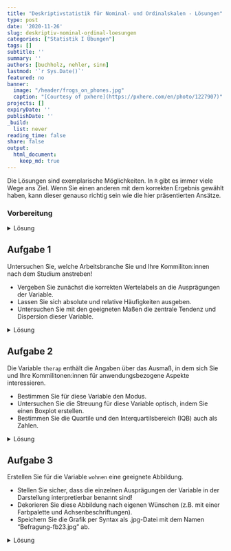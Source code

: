 ```yaml
---
title: "Deskriptivstatistik für Nominal- und Ordinalskalen - Lösungen" 
type: post
date: '2020-11-26' 
slug: deskriptiv-nominal-ordinal-loesungen
categories: ["Statistik I Übungen"] 
tags: [] 
subtitle: ''
summary: '' 
authors: [buchholz, nehler, sinn] 
lastmod: '`r Sys.Date()`'
featured: no
banner:
  image: "/header/frogs_on_phones.jpg"
  caption: "[Courtesy of pxhere](https://pxhere.com/en/photo/1227907)"
projects: []
expiryDate: ''
publishDate: ''
_build:
  list: never
reading_time: false
share: false
output:
  html_document:
    keep_md: true
---
```


Die Lösungen sind exemplarische Möglichkeiten. In `R` gibt es immer viele Wege ans Ziel. Wenn Sie einen anderen mit dem korrekten Ergebnis gewählt haben, kann dieser genauso richtig sein wie die hier präsentierten Ansätze.

### Vorbereitung

<details><summary>Lösung</summary>

Laden Sie zunächst den Datensatz `fb23` von der pandar-Website herunter und dann ein.

```r
load(url('https://pandar.netlify.app/daten/fb23.rda'))   # Daten laden
```

Die Bedeutung der einzelnen Variablen und ihre Antwortkategorien können Sie dem Dokument [Variablenübersicht](/lehre/statistik-i/variablen.pdf) entnehmen.

Verschaffen Sie sich nun einen Überblick über den Datensatz:

```r
dim(fb23)
str(fb23)
```

Der Datensatz besteht aus `r nrow(fb23)` Zeilen (Beobachtungen) und `r ncol(fb23)` Spalten (Variablen).

</details>



## Aufgabe 1

Untersuchen Sie, welche Arbeitsbranche Sie und Ihre Kommiliton:innen nach dem Studium anstreben!  

* Vergeben Sie zunächst die korrekten Wertelabels an die Ausprägungen der Variable.  
* Lassen Sie sich absolute und relative Häufigkeiten ausgeben.  
* Untersuchen Sie mit den geeigneten Maßen die zentrale Tendenz und Dispersion dieser Variable.  


<details><summary>Lösung</summary>

**Faktor erstellen**

```r
fb23$ziel <- factor(fb23$ziel,
                        levels = 1:4,
                        labels = c("Wirtschaft", "Therapie", "Forschung", "Andere"))
levels(fb23$ziel)
```

**Absolute und relative Häufigkeiten anfordern**  

```r
table(fb23$ziel)              # absolut
prop.table(table(fb23$ziel))  # relativ
```

**Zentrale Tendenz und Dispersion für nominalskalierte Variablen: Modus, relativer Informationsgehalt**

```r
# Modus
which.max(table(fb23$ziel))
```

```r
#relativer Informationsgehalt
hj <- prop.table(table(fb23$ziel))  # hj erstellen
ln_hj <- log(hj)                    # Logarithmus bestimmen
summand <- ln_hj * hj               # Berechnung fuer jede Kategorie
summe <- sum(summand)               # Gesamtsumme
k <- length(hj)                     # Anzahl Kategorien bestimmen
relInf <- -1/log(k) * summe         # Relativer Informationsgehalt
relInf
```

Der Modus der Variable lautet `r names(which.max(table(fb23$ziel)))` - die meisten Ihres Jahrgangs (*n* = `r max(table(fb23$ziel))` bzw. `r round(max(prop.table(table(fb23$ziel)))*100,2)`%) streben einen Job in diesem Bereich an. Der relative Informationsgehalt der Variable beträgt `r round(relInf, 2)`. Sie sehen hier, dass wir im Code einen kleinen Unterschied zum Tutorial eingebaut haben. Die Anzahl der Kategorien wird nicht mehr durch `dim(tab)` sondern durch `length(hj)` bestimmt. Das Resultat ist nicht verschieden - die Anzahl der Kategorien wird gezählt. Wir wollen somit aber nochmal deutlich machen, dass es in `R` immer sehr viele Wege zu einem Ziel geben kann.

</details>



## Aufgabe 2

Die Variable `therap` enthält die Angaben über das Ausmaß, in dem sich Sie und Ihre Kommilitonen:innen für anwendungsbezogene Aspekte interessieren.

* Bestimmen Sie für diese Variable den Modus.     
* Untersuchen Sie die Streuung für diese Variable optisch, indem Sie einen Boxplot erstellen.  
* Bestimmen Sie die Quartile und den Interquartilsbereich (IQB) auch als Zahlen.

<details><summary>Lösung</summary>

**Modus**

```r
which.max(table(fb23$therap))
```

**Häufigkeiten**

```r
table(fb23$therap)
prop.table(table(fb23$therap))
```

Der Modus der Variable `therap` beträgt `r which.max(table(fb23$therap))`, d.h. diese Antwortkategorie wurde am häufigsten genannt (*n* = `r max(table(fb23$therap))` bzw. `r round(max(prop.table(table(fb23$therap)))*100,2)`%).

**Boxplot**

```r
boxplot(fb23$therap)
```

**Quartile**

```r
quantile(fb23$therap, c(.25,.5,.75), na.rm=T)
```

Der Median beträgt `r quantile(fb23$therap, .5, na.rm=T)`. Das 1. und 3. Quartil betragen `r quantile(fb23$therap, .25, na.rm=T)` bzw. `r quantile(fb23$therap, .75, na.rm=T)`. Folglich sind die Grenzen des Interquartilsbereich (IQB) `r quantile(fb23$therap, .25, na.rm=T)` und `r  quantile(fb23$therap, .75, na.rm=T)`. Der Interquartilsabstand (IQA) beträgt `r  quantile(fb23$therap, .75, na.rm=T)-quantile(fb23$therap, .25, na.rm=T)`.

</details>


## Aufgabe 3

Erstellen Sie für die Variable `wohnen` eine geeignete Abbildung.   

* Stellen Sie sicher, dass die einzelnen Ausprägungen der Variable in der Darstellung interpretierbar benannt sind!  
* Dekorieren Sie diese Abbildung nach eigenen Wünschen (z.B. mit einer Farbpalette und Achsenbeschriftungen).
* Speichern Sie die Grafik per Syntax als .jpg-Datei mit dem Namen "Befragung-fb23.jpg" ab.

<details><summary>Lösung</summary>

**Faktor erstellen**

```r
fb23$wohnen <- factor(fb23$wohnen, 
                      levels = 1:4, 
                      labels = c("WG", "bei Eltern", "alleine", "sonstiges"))
```

**Default Darstellung und überarbeitete Grafik**

Um die Vergleichbarkeit zu erhöhen, wird im folgenden Code ein kleiner Trick angewendet. Die beiden Histogramme sollten am besten gleichzeitig unter **Plots** angezeigt werden. Durch die verwendete Funktion `par()` kann man verschiedene Plots gemeinsam in einem Fenster zeichnen. Das Argument bestimmt dabei, dass es eine Zeile und zwei Spalten für die Plots gibt.

```r
par(mfrow=c(1,2))

# Default
barplot(table(fb23$wohnen))

# Überarbeitet
barplot(
  # wichtig: Funktion auf Häufigkeitstabelle, nicht die Variable selbst anwenden:
  table(fb23$wohnen),                               
  # aussagekräftiger Titel, inkl. Zeilenumbruch ("\n") 
  main = "Befragung Erstis im WS 23/24:\nAktuelle Wohnsituation", 
  # y-Achsen-Beschriftung:
  ylab = "Häufigkeit",
  # Farben aus einer Farbpalette:
  col = rainbow(10),
  # Platz zwischen Balken minimieren:
  space = 0.1,
  # graue Umrandungen der Balken:
  border = "grey2",
  # Unterscheidlich dichte Schattierungen (statt Füllung) für die vier Balken:
  density = c(50, 75, 25, 50),
  # Richtung, in dem die Schattierung in den vier Balken verläuft
  angle = c(-45, 0, 45, 90),
  # Schriftausrichtung der Achsen horizontal:
  las=2,
  #y-Achse erweitern, sodass mehr Platz zum Titel bleibt:
  ylim = c(0,60))
```

**Speichern (per Syntax)**

```r
jpeg("Befragung-fb23.jpg", width=20, height=10, units="cm", res=200)
barplot(
  table(fb23$wohnen),                               
  main = "Befragung Erstis im WS 23/24:\nAktuelle Wohnsituation", 
  ylab = "Häufigkeit",
  col = rainbow(10),
  space = 0.1,
  border = "grey2",
  density = c(50,75,25,50),
  angle = c(-45,0,45,90),
  las=2,
  ylim = c(0,60))
dev.off()
```

Im Arbeitsverzeichnis sollte die Datei nun vorliegen.

</details>



